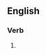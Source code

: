 ==English==

===Verb===
{{head|en|present participle}}

# {{present participle of|recompute|lang=en|nocat=1}}
